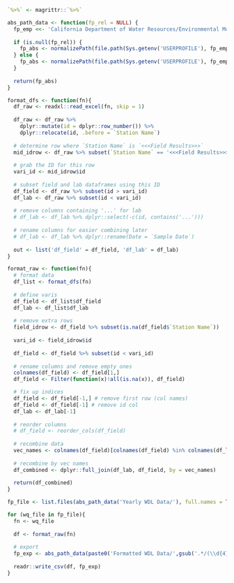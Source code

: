 

```r
`%>%` <- magrittr::`%>%`

abs_path_data <- function(fp_rel = NULL) {
  fp_emp <<- 'California Department of Water Resources/Environmental Monitoring Program - Documents/Water Quality/AQUARIUS Samples Database/Database Migration'
  
  if (is.null(fp_rel)) {
    fp_abs <- normalizePath(file.path(Sys.getenv('USERPROFILE'), fp_emp))
  } else {
    fp_abs <- normalizePath(file.path(Sys.getenv('USERPROFILE'), fp_emp, fp_rel))
  }
  
  return(fp_abs)
}

format_dfs <- function(fn){
  df_raw <- readxl::read_excel(fn, skip = 1)
  
  df_raw <- df_raw %>%
    dplyr::mutate(id = dplyr::row_number()) %>%
    dplyr::relocate(id, .before = `Station Name`) 
  
  # determine row where `Station Name` is `<<<Field Results>>>`
  mid_idrow <- df_raw %>% subset(`Station Name` == '<<<Field Results>>>')
  
  # grab the ID for this row
  vari_id <- mid_idrow$id
  
  # subset field and lab dataframes using this ID
  df_field <- df_raw %>% subset(id > vari_id)
  df_lab <- df_raw %>% subset(id < vari_id)
  
  # remove columns containing '...' for lab
  # df_lab <- df_lab %>% dplyr::select(-c(id, contains('...'))) 
  
  # rename columns for easier combining later
  # df_lab <- df_lab %>% dplyr::rename(Date = `Sample Date`)
  
  out <- list('df_field' = df_field, 'df_lab' = df_lab)
}

format_raw <- function(fn){
  # format data
  df_list <- format_dfs(fn)
  
  # define varis
  df_field <- df_list$df_field
  df_lab <- df_list$df_lab
  
  # remove extra rows
  field_idrow <- df_field %>% subset(is.na(df_field$`Station Name`))
  
  vari_id <- field_idrow$id
  
  df_field <- df_field %>% subset(id < vari_id)
  
  # rename columns and remove empty ones
  colnames(df_field) <- df_field[1,]
  df_field <- Filter(function(x)!all(is.na(x)), df_field)

  # fix up indices
  df_field <- df_field[-1,] # remove first row (col names)
  df_field <- df_field[-1] # remove id col
  df_lab <- df_lab[-1]
  
  # reorder columns
  # df_field <- reorder_cols(df_field)
  
  # recombine data
  vec_names <- colnames(df_field)[colnames(df_field) %in% colnames(df_lab)]
  
  # recombine by vec names
  df_combined <- dplyr::full_join(df_lab, df_field, by = vec_names)
  
  return(df_combined)
}
```

```r
fp_file <- list.files(abs_path_data('Yearly WDL Data/'), full.names = TRUE, recursive = TRUE)

for (wq_file in fp_file){
  fn <- wq_file
  
  df <- format_raw(fn)
  
  # export
  fp_exp <- abs_path_data(paste0('Formatted WDL Data/',gsub('.*/(\\d{4})\\.xlsx', '\\1', fn),'_formatted.csv'))
  
  readr::write_csv(df, fp_exp)
}
```

